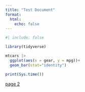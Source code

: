 ```yaml
---
title: "Test Document"
format: 
  html:
    echo: false
---
```


```r
#| include: false

library(tidyverse)
```

```r
mtcars |> 
  ggplot(aes(x = gear, y = mpg))+
  geom_bar(stat="identity")

print(Sys.time())
```
[page 2](https://cswan5.github.io/diamonds/p2.html)
